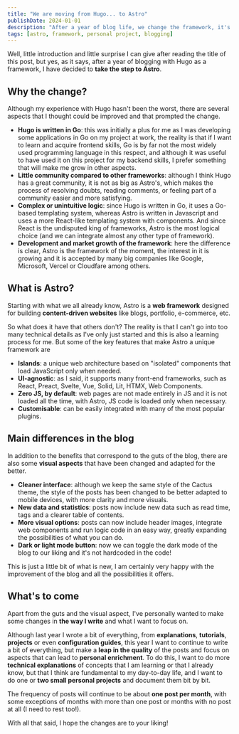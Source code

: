 ```yaml
---
title: "We are moving from Hugo... to Astro"
publishDate: 2024-01-01
description: "After a year of blog life, we change the framework, it's time to say welcome to Astro"
tags: [astro, framework, personal project, blogging]
---
```



Well, little introduction and little surprise I can give after reading the title of this post, but yes, as it says, after a year of blogging with Hugo as a framework, I have decided to **take the step to Astro**.

## Why the change?
Although my experience with Hugo hasn't been the worst, there are several aspects that I thought could be improved and that prompted the change. 

- **Hugo is written in Go**: this was initially a plus for me as I was developing some applications in Go on my project at work, the reality is that if I want to learn and acquire frontend skills, Go is by far not the most widely used programming language in this respect, and although it was useful to have used it on this project for my backend skills, I prefer something that will make me grow in other aspects.
- **Little community compared to other frameworks**: although I think Hugo has a great community, it is not as big as Astro's, which makes the process of resolving doubts, reading comments, or feeling part of a community easier and more satisfying.
- **Complex or unintuitive logic**: since Hugo is written in Go, it uses a Go-based templating system, whereas Astro is written in Javascript and uses a more React-like templating system with components. And since React is the undisputed king of frameworks, Astro is the most logical choice (and we can integrate almost any other type of framework).
- **Development and market growth of the framework**: here the difference is clear, Astro is the framework of the moment, the interest in it is growing and it is accepted by many big companies like Google, Microsoft, Vercel or Cloudfare among others.

## What is Astro?
Starting with what we all already know, Astro is a **web framework** designed for building **content-driven websites** like blogs, portfolio, e-commerce, etc.

So what does it have that others don't? The reality is that I can't go into too many technical details as I've only just started and this is also a learning process for me. But some of the key features that make Astro a unique framework are

- **Islands**: a unique web architecture based on "isolated" components that load JavaScript only when needed.
- **UI-agnostic**: as I said, it supports many front-end frameworks, such as React, Preact, Svelte, Vue, Solid, Lit, HTMX, Web Components.
- **Zero JS, by default**: web pages are not made entirely in JS and it is not loaded all the time, with Astro, JS code is loaded only when necessary.
- **Customisable**: can be easily integrated with many of the most popular plugins.

## Main differences in the blog
In addition to the benefits that correspond to the guts of the blog, there are also some **visual aspects** that have been changed and adapted for the better.

- **Cleaner interface**: although we keep the same style of the Cactus theme, the style of the posts has been changed to be better adapted to mobile devices, with more clarity and more visuals. 
- **New data and statistics**: posts now include new data such as read time, tags and a clearer table of contents.
- **More visual options**: posts can now include header images, integrate web components and run logic code in an easy way, greatly expanding the possibilities of what you can do.
- **Dark or light mode button**: now we can toggle the dark mode of the blog to our liking and it's not hardcoded in the code!

This is just a little bit of what is new, I am certainly very happy with the improvement of the blog and all the possibilities it offers.

## What's to come
Apart from the guts and the visual aspect, I've personally wanted to make some changes in **the way I write** and what I want to focus on. 

Although last year I wrote a bit of everything, from **explanations**, **tutorials**, **projects** or even **configuration guides**, this year I want to continue to write a bit of everything, but make a **leap in the quality** of the posts and focus on aspects that can lead to **personal enrichment**. To do this, I want to do more **technical explanations** of concepts that I am learning or that I already know, but that I think are fundamental to my day-to-day life, and I want to do one or **two small personal projects** and document them bit by bit.

The frequency of posts will continue to be about **one post per month**, with some exceptions of months with more than one post or months with no post at all (I need to rest too!).

With all that said, I hope the changes are to your liking!
